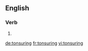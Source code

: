 
==English==

===Verb===
{{head|en}}

# {{present participle of|tonsure}}

[[de:tonsuring]]
[[fr:tonsuring]]
[[vi:tonsuring]]